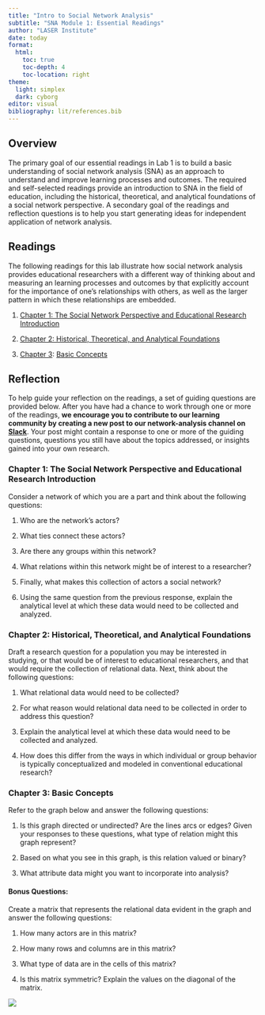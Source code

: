 ```yaml
---
title: "Intro to Social Network Analysis"
subtitle: "SNA Module 1: Essential Readings"
author: "LASER Institute"
date: today 
format:
  html:
    toc: true
    toc-depth: 4
    toc-location: right
theme:
  light: simplex
  dark: cyborg
editor: visual
bibliography: lit/references.bib
---
```


## Overview

The primary goal of our essential readings in Lab 1 is to build a basic understanding of social network analysis (SNA) as an approach to understand and improve learning processes and outcomes. The required and self-selected readings provide an introduction to SNA in the field of education, including the historical, theoretical, and analytical foundations of a social network perspective. A secondary goal of the readings and reflection questions is to help you start generating ideas for independent application of network analysis.

## Readings

The following readings for this lab illustrate how social network analysis provides educational researchers with a different way of thinking about and measuring an learning processes and outcomes by that explicitly account for the importance of one's relationships with others, as well as the larger pattern in which these relationships are embedded.

1.  [Chapter 1: The Social Network Perspective and Educational Research Introduction](https://github.com/laser-institute/essential-readings/blob/main/sna-labs/sna-lab-1/carolan-network-perspective.pdf)

2.  [Chapter 2: Historical, Theoretical, and Analytical Foundations](https://github.com/laser-institute/essential-readings/blob/main/sna-labs/sna-lab-1/carolan-history-theory.pdf)

3.  [Chapter 3](https://methods.sagepub.com/book/social-network-analysis-and-education/n3.xml): [Basic Concepts](https://github.com/laser-institute/essential-readings/blob/main/sna-labs/sna-lab-1/carolan-basic-concepts.pdf)

## Reflection

To help guide your reflection on the readings, a set of guiding questions are provided below. After you have had a chance to work through one or more of the readings, **we encourage you to contribute to our learning community by creating a new post to our network-analysis channel on [Slack](http://laser-scholars.slack.com/)**. Your post might contain a response to one or more of the guiding questions, questions you still have about the topics addressed, or insights gained into your own research.

### Chapter 1: The Social Network Perspective and Educational Research Introduction

Consider a network of which you are a part and think about the following questions:

1.  Who are the network's actors?

2.  What ties connect these actors?

3.  Are there any groups within this network?

4.  What relations within this network might be of interest to a researcher?

5.  Finally, what makes this collection of actors a social network?

6.  Using the same question from the previous response, explain the analytical level at which these data would need to be collected and analyzed.

### Chapter 2: Historical, Theoretical, and Analytical Foundations

Draft a research question for a population you may be interested in studying, or that would be of interest to educational researchers, and that would require the collection of relational data. Next, think about the following questions:

1.  What relational data would need to be collected? 

2.  For what reason would relational data need to be collected in order to address this question?

3.  Explain the analytical level at which these data would need to be collected and analyzed.

4.  How does this differ from the ways in which individual or group behavior is typically conceptualized and modeled in conventional educational research?

### Chapter 3: Basic Concepts

Refer to the graph below and answer the following questions:

1.  Is this graph directed or undirected? Are the lines arcs or edges? Given your responses to these questions, what type of relation might this graph represent?

2.  Based on what you see in this graph, is this relation valued or binary?

3.  What attribute data might you want to incorporate into analysis?

#### Bonus Questions:

Create a matrix that represents the relational data evident in the graph and answer the following questions:

1.  How many actors are in this matrix?

2.  How many rows and columns are in this matrix?

3.  What type of data are in the cells of this matrix?

4.  Is this matrix symmetric? Explain the values on the diagonal of the matrix.

![](img/graph.jpeg)
